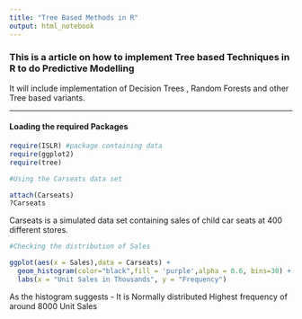 ```yaml
---
title: "Tree Based Methods in R"
output: html_notebook
---
```





### This is a article on how to implement Tree based Techniques in R to do Predictive Modelling
 
It will include implementation of Decision Trees ,  Random Forests and other Tree based variants.



-----------



#### Loading the required Packages

```r
require(ISLR) #package containing data
require(ggplot2)
require(tree)

#Using the Carseats data set 

attach(Carseats)
?Carseats


```


Carseats is a simulated data set containing sales of child car seats at 400 different stores.


```r
#Checking the distribution of Sales

ggplot(aes(x = Sales),data = Carseats) + 
  geom_histogram(color="black",fill = 'purple',alpha = 0.6, bins=30) + 
  labs(x = "Unit Sales in Thousands", y = "Frequency")


```
As the histogram suggests - It is Normally distributed
Highest frequency of around 8000 Unit Sales




